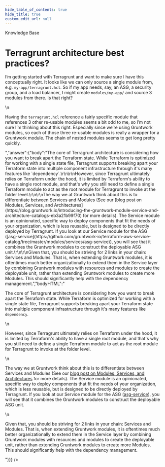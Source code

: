 ```yaml
---
hide_table_of_contents: true
hide_title: true
custom_edit_url: null
---
```



<head>
  <link rel="canonical" href="https://github.com/gruntwork-io/knowledge-base/discussions/402" />
</head>

<CenterLayout>
<span className="searchCategory">Knowledge Base</span>
<h1>Terragrunt architecture best practices?</h1>
<GitHub discussion={{"id":"D_kwDOF8slf84APcua","number":402,"author":{"login":"yorinasub17"},"title":"Terragrunt architecture best practices?","body":"I’m getting started with Terragrunt and want to make sure I have this conceptually right. It looks like we can only source a single module from, e.g. `my-app/terragrunt.hcl`. So if my app needs, say, an ASG, a security group, and a load balancer, I might create `modules/my-app/` and source 3 modules from there. Is that right?\r\n\r\nHaving the `terragrunt.hcl` reference a fairly specific module that references 3 other re-usable modules seems a bit odd to me, so I’m not sure I’m thinking about this right. Especially since we’re using Gruntwork modules, so each of those three re-usable modules is really a wrapper for a Gruntwork module. The chain of nested modules seems to get long pretty quickly.","bodyHTML":"<p dir=\"auto\">I’m getting started with Terragrunt and want to make sure I have this conceptually right. It looks like we can only source a single module from, e.g. <code class=\"notranslate\">my-app/terragrunt.hcl</code>. So if my app needs, say, an ASG, a security group, and a load balancer, I might create <code class=\"notranslate\">modules/my-app/</code> and source 3 modules from there. Is that right?</p>\n<p dir=\"auto\">Having the <code class=\"notranslate\">terragrunt.hcl</code> reference a fairly specific module that references 3 other re-usable modules seems a bit odd to me, so I’m not sure I’m thinking about this right. Especially since we’re using Gruntwork modules, so each of those three re-usable modules is really a wrapper for a Gruntwork module. The chain of nested modules seems to get long pretty quickly.</p>","answer":{"body":"The core of Terragrunt architecture is considering how you want to break apart the Terraform state. While Terraform is optimized for working with a single state file, Terragrunt supports breaking apart your Terraform state into multiple component infrastructure through it's many features like `dependency`.\r\n\r\nHowever, since Terragrunt ultimately relies on Terraform under the hood, it is limited by Terraform's ability to have a single root module, and that's why you still need to define a single Terraform module to act as the root module for Terragrunt to invoke at the folder level.\r\n\r\nThe way we at Gruntwork think about this is to differentiate between Services and Modules (See our [blog post on Modules, Services, and Architectures](https://blog.gruntwork.io/introducing-the-gruntwork-module-service-and-architecture-catalogs-eb3a21b99f70) for more details). The Service module is an opinionated, specific way to deploy components that fit the needs of your organization, which is less reusable, but is designed to be directly deployed by Terragrunt. If you look at our Service module for the ASG ([asg-service](https://github.com/gruntwork-io/terraform-aws-service-catalog/tree/master/modules/services/asg-service)), you will see that it combines the Gruntwork modules to construct the deployable ASG unit.\r\n\r\nGiven that, you should be striving for 2 links in your chain: Services and Modules. That is, when extending Gruntwork modules, it is oftentimes much better organizationally to extend them in the Service layer by combining Gruntwork modules with resources and modules to create the deployable unit, rather than extending Gruntwork modules to create more Modules. This should significantly help with the dependency management.","bodyHTML":"<p dir=\"auto\">The core of Terragrunt architecture is considering how you want to break apart the Terraform state. While Terraform is optimized for working with a single state file, Terragrunt supports breaking apart your Terraform state into multiple component infrastructure through it's many features like <code class=\"notranslate\">dependency</code>.</p>\n<p dir=\"auto\">However, since Terragrunt ultimately relies on Terraform under the hood, it is limited by Terraform's ability to have a single root module, and that's why you still need to define a single Terraform module to act as the root module for Terragrunt to invoke at the folder level.</p>\n<p dir=\"auto\">The way we at Gruntwork think about this is to differentiate between Services and Modules (See our <a href=\"https://blog.gruntwork.io/introducing-the-gruntwork-module-service-and-architecture-catalogs-eb3a21b99f70\" rel=\"nofollow\">blog post on Modules, Services, and Architectures</a> for more details). The Service module is an opinionated, specific way to deploy components that fit the needs of your organization, which is less reusable, but is designed to be directly deployed by Terragrunt. If you look at our Service module for the ASG (<a href=\"https://github.com/gruntwork-io/terraform-aws-service-catalog/tree/master/modules/services/asg-service\">asg-service</a>), you will see that it combines the Gruntwork modules to construct the deployable ASG unit.</p>\n<p dir=\"auto\">Given that, you should be striving for 2 links in your chain: Services and Modules. That is, when extending Gruntwork modules, it is oftentimes much better organizationally to extend them in the Service layer by combining Gruntwork modules with resources and modules to create the deployable unit, rather than extending Gruntwork modules to create more Modules. This should significantly help with the dependency management.</p>"}}} />

</CenterLayout>
  

<!-- ##DOCS-SOURCER-START
{
  "sourcePlugin": "github-discussions",
  "hash": "27a388fff2505fb72c06f6e56da2599d"
}
##DOCS-SOURCER-END -->
